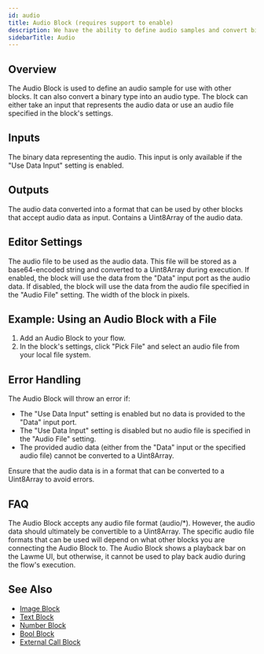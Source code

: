 ```yaml
---
id: audio
title: Audio Block (requires support to enable)
description: We have the ability to define audio samples and convert binary data to audio type, but this requires support to enable
sidebarTitle: Audio
---
```


## Overview

The Audio Block is used to define an audio sample for use with other blocks. It can also convert a binary type into an audio type. The block can either take an input that represents the audio data or use an audio file specified in the block's settings.

## Inputs

<ParamField path="Data" type="binary">
  The binary data representing the audio. This input is only available if the "Use Data Input" setting is enabled.
</ParamField>

## Outputs

<ResponseField name="Audio Data" type="audio">
  The audio data converted into a format that can be used by other blocks that accept audio data as input. Contains a Uint8Array of the audio data.
</ResponseField>

## Editor Settings

<ParamField path="Audio File" type="file" accept="audio/*">
  The audio file to be used as the audio data. This file will be stored as a base64-encoded string and converted to a Uint8Array during execution.
</ParamField>

<ParamField path="Use Data Input" type="boolean" default={false}>
  If enabled, the block will use the data from the "Data" input port as the audio data. If disabled, the block will use the data from the audio file specified in the "Audio File" setting.
</ParamField>

<ParamField path="Width" type="number" default={300}>
  The width of the block in pixels.
</ParamField>

## Example: Using an Audio Block with a File

1. Add an Audio Block to your flow.
2. In the block's settings, click "Pick File" and select an audio file from your local file system.

## Error Handling

The Audio Block will throw an error if:

- The "Use Data Input" setting is enabled but no data is provided to the "Data" input port.
- The "Use Data Input" setting is disabled but no audio file is specified in the "Audio File" setting.
- The provided audio data (either from the "Data" input or the specified audio file) cannot be converted to a Uint8Array.

<Warning>
  Ensure that the audio data is in a format that can be converted to a Uint8Array to avoid errors.
</Warning>

## FAQ

<AccordionGroup>
  <Accordion title="What audio file formats are supported by the Audio Block?">
    The Audio Block accepts any audio file format (audio/*). However, the audio data should ultimately be convertible to a Uint8Array. The specific audio file formats that can be used will depend on what other blocks you are connecting the Audio Block to.
  </Accordion>

  <Accordion title="Can I use the Audio Block to play audio?">
    The Audio Block shows a playback bar on the Lawme UI, but otherwise, it cannot be used to play back audio during the flow's execution.
  </Accordion>
</AccordionGroup>

## See Also

- [Image Block](/block-reference/data/image)
- [Text Block](/block-reference/data/text)
- [Number Block](/block-reference/data/number)
- [Bool Block](/block-reference/data/bool)
- [External Call Block](/block-reference/data/external-call)
